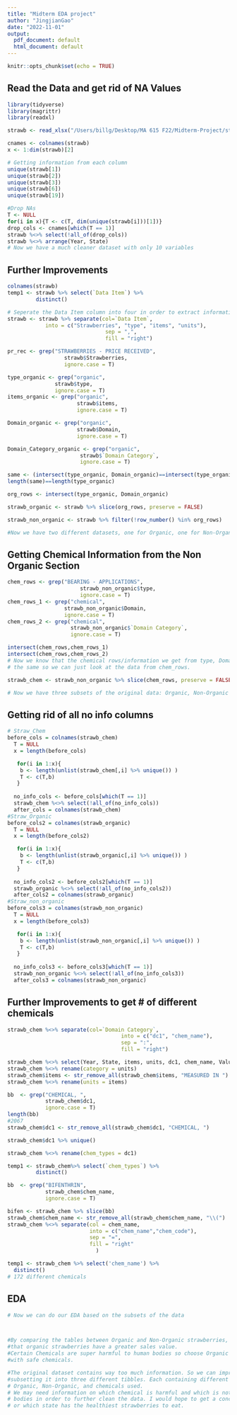 ```yaml
---
title: "Midterm EDA project"
author: "JingjianGao"
date: "2022-11-01"
output:
  pdf_document: default
  html_document: default
---
```


```r
knitr::opts_chunk$set(echo = TRUE)
```

## Read the Data and get rid of NA Values
```r
library(tidyverse)
library(magrittr)
library(readxl)

strawb <- read_xlsx("/Users/billg/Desktop/MA 615 F22/Midterm-Project/strawberries-2022oct30-a.xlsx",col_names = TRUE)

cnames <- colnames(strawb)
x <- 1:dim(strawb)[2]

# Getting information from each column
unique(strawb[1])
unique(strawb[2])
unique(strawb[3])
unique(strawb[6])
unique(strawb[19])

#Drop NAs
T <- NULL
for(i in x){T <- c(T, dim(unique(strawb[i]))[1])}
drop_cols <- cnames[which(T == 1)]
strawb %<>% select(!all_of(drop_cols))
strawb %<>% arrange(Year, State)
# Now we have a much cleaner dataset with only 10 variables


```

## Further Improvements
```r
colnames(strawb)
temp1 <- strawb %>% select(`Data Item`) %>% 
         distinct()

# Seperate the Data Item column into four in order to extract information
strawb <- strawb %>% separate(col=`Data Item`,
            into = c("Strawberries", "type", "items", "units"),
                               sep = ",",
                               fill = "right")

pr_rec <- grep("STRAWBERRIES - PRICE RECEIVED", 
                  strawb$Strawberries, 
                  ignore.case = T)

type_organic <- grep("organic", 
               strawb$type, 
               ignore.case = T)
items_organic <- grep("organic", 
                      strawb$items, 
                      ignore.case = T)

Domain_organic <- grep("organic", 
                      strawb$Domain, 
                      ignore.case = T)

Domain_Category_organic <- grep("organic", 
                       strawb$`Domain Category`, 
                       ignore.case = T)

same <- (intersect(type_organic, Domain_organic)==intersect(type_organic, Domain_organic))
length(same)==length(type_organic)

org_rows <- intersect(type_organic, Domain_organic)

strawb_organic <- strawb %>% slice(org_rows, preserve = FALSE)

strawb_non_organic <- strawb %>% filter(!row_number() %in% org_rows)

#Now we have two different datasets, one for Organic, one for Non-Organic.

```

## Getting Chemical Information from the Non Organic Section
```r
chem_rows <- grep("BEARING - APPLICATIONS", 
                       strawb_non_organic$type, 
                       ignore.case = T)
chem_rows_1 <- grep("chemical", 
                  strawb_non_organic$Domain, 
                  ignore.case = T)
chem_rows_2 <- grep("chemical", 
                    strawb_non_organic$`Domain Category`, 
                    ignore.case = T)

intersect(chem_rows,chem_rows_1)
intersect(chem_rows,chem_rows_2)
# Now we know that the chemical rows/information we get from type, Domain, and Domain Category are 
# the same so we can just look at the data from chem_rows.

strawb_chem <- strawb_non_organic %>% slice(chem_rows, preserve = FALSE)

# Now we have three subsets of the original data: Organic, Non-Organic and Chemical

```

## Getting rid of all no info columns

```r
# Straw_Chem
before_cols = colnames(strawb_chem)
  T = NULL
  x = length(before_cols)

   for(i in 1:x){
    b <- length(unlist(strawb_chem[,i] %>% unique()) )
    T <- c(T,b)
   }
    
  no_info_cols <- before_cols[which(T == 1)]
  strawb_chem %<>% select(!all_of(no_info_cols))
  after_cols = colnames(strawb_chem)
#Straw_Organic
before_cols2 = colnames(strawb_organic)
  T = NULL
  x = length(before_cols2)

   for(i in 1:x){
    b <- length(unlist(strawb_organic[,i] %>% unique()) )
    T <- c(T,b)
   }
    
  no_info_cols2 <- before_cols2[which(T == 1)]
  strawb_organic %<>% select(!all_of(no_info_cols2))
  after_cols2 = colnames(strawb_organic)
#Straw_non_organic
before_cols3 = colnames(strawb_non_organic)
  T = NULL
  x = length(before_cols3)

   for(i in 1:x){
    b <- length(unlist(strawb_non_organic[,i] %>% unique()) )
    T <- c(T,b)
   }
    
  no_info_cols3 <- before_cols3[which(T == 1)]
  strawb_non_organic %<>% select(!all_of(no_info_cols3))
  after_cols3 = colnames(strawb_non_organic)

```

## Further Improvements to get # of different chemicals
```r
strawb_chem %<>% separate(col=`Domain Category`, 
                                    into = c("dc1", "chem_name"),
                                    sep = ":", 
                                    fill = "right")

strawb_chem %<>% select(Year, State, items, units, dc1, chem_name, Value)
strawb_chem %<>% rename(category = units)
strawb_chem$items <- str_remove_all(strawb_chem$items, "MEASURED IN ")
strawb_chem %<>% rename(units = items)

bb  <- grep("CHEMICAL, ", 
            strawb_chem$dc1, 
            ignore.case = T)
length(bb)
#2067
strawb_chem$dc1 <- str_remove_all(strawb_chem$dc1, "CHEMICAL, ")

strawb_chem$dc1 %>% unique()

strawb_chem %<>% rename(chem_types = dc1)

temp1 <- strawb_chem%>% select(`chem_types`) %>% 
         distinct()

bb  <- grep("BIFENTHRIN", 
            strawb_chem$chem_name, 
            ignore.case = T)

bifen <- strawb_chem %>% slice(bb)
strawb_chem$chem_name <- str_remove_all(strawb_chem$chem_name, "\\(")
strawb_chem %<>% separate(col = chem_name,
                          into = c("chem_name","chem_code"),
                          sep = "=",
                          fill = "right"
                            ) 

temp1 <- strawb_chem %>% select('chem_name') %>%
  distinct()
# 172 different chemicals

```

## EDA

```r
# Now we can do our EDA based on the subsets of the data



#By comparing the tables between Organic and Non-Organic strawberries, we can see
#that organic strawberries have a greater sales value. 
#Certain Chemicals are super harmful to human bodies so choose Organic Strawberries and those
#with safe chemicals.

#The original dataset contains way too much information. So we can improve the data by 
#subsetting it into three different tibbles. Each containing different information.
# Organic, Non-Organic, and chemicals used.
# We may need information on which chemical is harmful and which is not harmful to human
# bodies in order to further clean the data. I would hope to get a conclusion about which farm
# or which state has the healthiest strawberries to eat.









```










